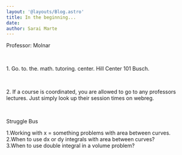 ```yaml
---
layout: '@layouts/Blog.astro'
title: In the beginning...
date: 
author: Sarai Marte
---
```



<span style=" font-family: var(--primaryFont);">

Professor: Molnar

&nbsp;&nbsp;&nbsp;&nbsp;

<li style = "list-style:none"> 1. Go. to. the. math. tutoring. center. Hill Center 101 Busch.  </li>

&nbsp;&nbsp;&nbsp;&nbsp;

<li style = "list-style:none"> 2. If a course is coordinated, you are allowed to go to any professors lectures. Just simply look up their session times on webreg. </li>


&nbsp;&nbsp;&nbsp;&nbsp;

Struggle Bus

1.Working with x = something problems with area between curves.  
2.When to use dx or dy integrals with area between curves?   
3.When to use double integral in a volume problem?  

</span>